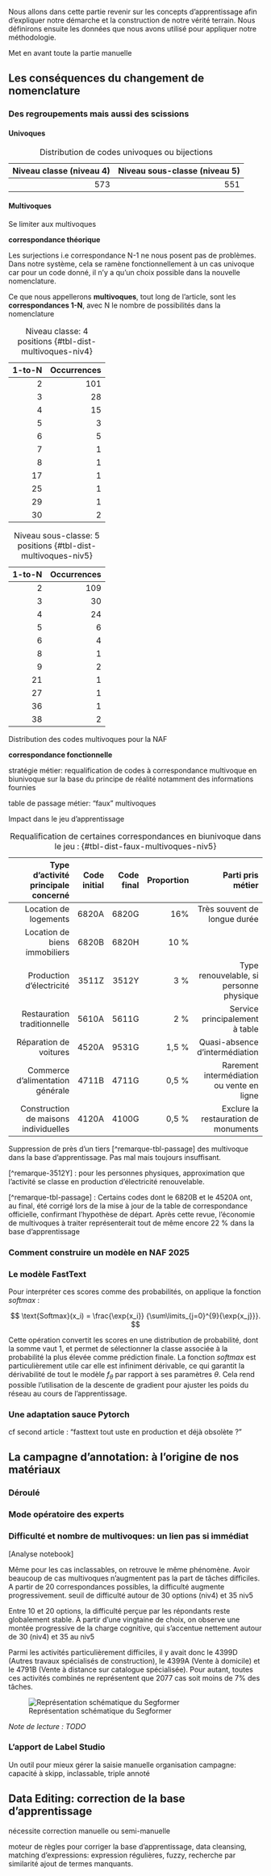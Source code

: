 Nous allons dans cette partie revenir sur les concepts d'apprentissage afin d'expliquer notre démarche et la construction de notre vérité terrain. Nous définirons ensuite les données que nous avons utilisé pour appliquer notre méthodologie.

Met en avant toute la partie manuelle

## Les conséquences du changement de nomenclature

### Des regroupements mais aussi des scissions

#### Univoques

|   Niveau classe (niveau 4) |   Niveau sous-classe (niveau 5) |
|---------------------------:|--------------------------------:|
|                        573 |                             551 |

: Distribution de codes univoques ou bijections

#### Multivoques

Se limiter aux multivoques

**correspondance théorique**

Les surjections i.e correspondance N-1 ne nous posent pas de problèmes.
Dans notre système, cela se ramène fonctionnellement à un cas univoque car pour un code donné, il n'y a qu'un choix possible dans la nouvelle nomenclature.

Ce que nous appellerons **multivoques**, tout long de l'article, sont les **correspondances 1-N**, avec N le nombre de possibilités dans la nomenclature

::: {#tbl-dist-multivoques layout-ncol=2}
|   1-to-N |   Occurrences |
|---------:|--------------:|
|        2 |           101 |
|        3 |            28 |
|        4 |            15 |
|        5 |             3 |
|        6 |             5 |
|        7 |             1 |
|        8 |             1 |
|       17 |             1 |
|       25 |             1 |
|       29 |             1 |
|       30 |             2 |

:  Niveau classe: 4 positions {#tbl-dist-multivoques-niv4}


|   1-to-N |   Occurrences |
|---------:|--------------:|
|        2 |           109 |
|        3 |            30 |
|        4 |            24 |
|        5 |             6 |
|        6 |             4 |
|        8 |             1 |
|        9 |             2 |
|       21 |             1 |
|       27 |             1 |
|       36 |             1 |
|       38 |             2 |

: Niveau sous-classe: 5 positions {#tbl-dist-multivoques-niv5}

Distribution des codes multivoques pour la NAF
:::

**correspondance fonctionnelle**

 stratégie métier: requalification de codes à correspondance multivoque en biunivoque
 sur la base du principe de réalité notamment des informations fournies

table de passage métier: "faux" multivoques

Impact dans le jeu d'apprentissage

|      Type d'activité principale concerné       | Code initial | Code final | Proportion | Parti pris métier |
|----------------------------------------------------:|-------------:|-----------:|------------:|-----------------------------:|
|                  Location de logements |        6820A |      6820G |            16% | Très souvent de longue durée |
|          Location de biens immobiliers |        6820B |      6820H |           10 % |                              |
|               Production d'électricité |        3511Z |      3512Y |            3 % | Type renouvelable, si personne physique |
|            Restauration traditionnelle |        5610A |      5611G |            2 % | Service principalement à table |
|                 Réparation de voitures |        4520A |      9531G |          1,5 % | Quasi-absence d'intermédiation |
|       Commerce d'alimentation générale |        4711B |      4711G |          0,5 % | Rarement intermédiation ou vente en ligne|
|  Construction de maisons individuelles |        4120A |      4100G |          0,5 % | Exclure la restauration de monuments |

: Requalification de certaines correspondances en biunivoque dans le jeu  : {#tbl-dist-faux-multivoques-niv5}

Suppression de près d'un tiers [^remarque-tbl-passage] des multivoque dans la base d'apprentissage.
Pas mal mais toujours insuffisant.


[^remarque-3512Y] : pour les personnes physiques, approximation que l'activité se classe en production d'électricité renouvelable.

[^remarque-tbl-passage] : Certains codes dont le 6820B et le 4520A ont, au final, été corrigé lors de la mise à jour de la table de correspondance officielle, confirmant l'hypothèse de départ. Après cette revue, l'économie de multivoques à traiter représenterait tout de même encore 22 % dans la base d'apprentissage


### Comment construire un modèle en NAF 2025


### Le modèle FastText


Pour interpréter ces scores comme des probabilités, on applique la fonction *softmax* :

$$
\text{Softmax}(x_i) = \frac{\exp{x_i}} {\sum\limits_{j=0}^{9}{\exp{x_j}}}.
$$

Cette opération convertit les scores en une distribution de probabilité, dont la somme vaut 1, et permet de sélectionner la classe associée à la probabilité la plus élevée comme prédiction finale. La fonction *softmax* est particulièrement utile car elle est infiniment dérivable, ce qui garantit la dérivabilité de tout le modèle $f_{\theta}$ par rapport à ses paramètres $\theta$. Cela rend possible l’utilisation de la descente de gradient pour ajuster les poids du réseau au cours de l’apprentissage.


### Une adaptation sauce Pytorch

cf second article : "fasttext tout uste en production et déjà obsolète ?"


## La campagne d'annotation: à l'origine de nos matériaux

### Déroulé 

### Mode opératoire des experts 

### Difficulté et nombre de multivoques: un lien pas si immédiat

[Analyse notebook]

Même pour les cas inclassables, on retrouve le même phénomène. 
Avoir beaucoup de cas multivoques n'augmentent pas la part de tâches difficiles.
A partir de 20 correspondances possibles, la difficulté augmente progressivement.
seuil de difficulté autour de 30 options (niv4) et 35 niv5

Entre 10 et 20 options, la difficulté perçue par les répondants reste globalement stable. À partir d’une vingtaine de choix, on observe une montée progressive de la charge cognitive, qui s’accentue nettement autour de 30 (niv4) et 35 au niv5

Parmi les activités particulièrement difficiles, il y avait donc le 4399D (Autres travaux spécialisés de construction), le 4399A (Vente à domicile) et le 4791B (Vente à distance sur catalogue spécialisée). Pour autant, toutes ces activités combinés ne représentent que 2077 cas soit moins de 7% des tâches.

::: {.center}
![Représentation schématique du Segformer](img/segformer_architecture.png){#fig-segformer}

*Note de lecture : TODO*
:::

### L'apport de Label Studio

Un outil pour mieux gérer la saisie manuelle
organisation campagne: capacité à skipp, inclassable, triple annoté


## Data Editing: correction de la base d'apprentissage

nécessite correction manuelle ou semi-manuelle

moteur de règles pour corriger la base d'apprentissage, data cleansing,
matching d'expressions: expression régulières, fuzzy, recherche par similarité
ajout de termes manquants.